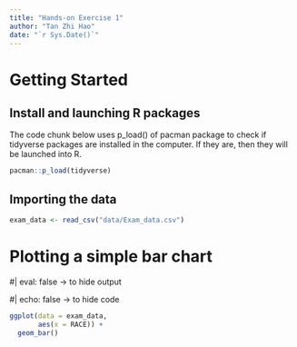 ```yaml
---
title: "Hands-on Exercise 1"
author: "Tan Zhi Hao"
date: "`r Sys.Date()`"
---
```


# Getting Started

## Install and launching R packages

The code chunk below uses p_load() of pacman package to check if tidyverse packages are installed in the computer. If they are, then they will be launched into R.

```r
pacman::p_load(tidyverse)
```

## Importing the data

```r
exam_data <- read_csv("data/Exam_data.csv")
```

# Plotting a simple bar chart

#\| eval: false -\> to hide output

#\| echo: false -\> to hide code

```r
ggplot(data = exam_data,
       aes(x = RACE)) +
  geom_bar()
```
